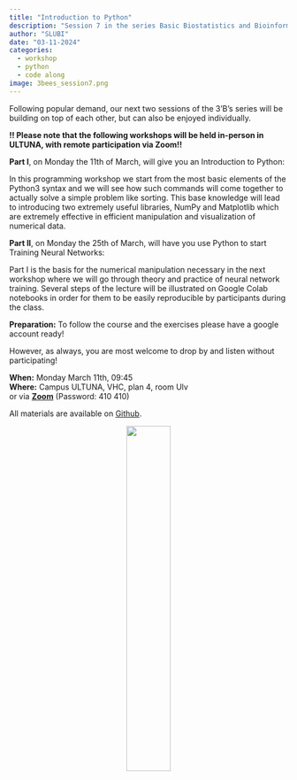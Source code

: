 ```yaml
---
title: "Introduction to Python"
description: "Session 7 in the series Basic Biostatistics and Bioinformatics"
author: "SLUBI"
date: "03-11-2024"
categories:
  - workshop
  - python
  - code along
image: 3bees_session7.png
---
```


Following popular demand, our next two sessions of the 3’B’s series will be building on top of each other, but can also be enjoyed individually.
 
**!! Please note that the following workshops will be held in-person in ULTUNA, with remote participation via Zoom!!**
 
**Part I**, on Monday the 11th of March, will give you an Introduction to Python:

In this programming workshop we start from the most basic elements of the Python3 syntax and we will see how such commands will come together to actually solve a simple problem like sorting. This base knowledge will lead to introducing two extremely useful libraries, NumPy and Matplotlib which are extremely effective in efficient manipulation and visualization of numerical data.
 
**Part II**, on Monday the 25th of March, will have you use Python to start Training Neural Networks:

Part I is the basis for the numerical manipulation necessary in the next workshop where we will go through theory and practice of neural network training. Several steps of the lecture will be illustrated on Google Colab notebooks in order for them to be easily reproducible by participants during the class.

**Preparation:** To follow the course and the exercises please have a google account ready!

However, as always, you are most welcome to drop by and listen without participating!

**When:** Monday March 11th, 09:45 \
**Where:** Campus ULTUNA, VHC, plan 4, room Ulv\
or via **[Zoom](https://slu-se.zoom.us/j/69486568642)** (Password: 410 410)

All materials are available on [Github](https://github.com/SLUBioinformaticsInfrastructure/Three_Bees_Workshop_Series).

<center>
![](../../../images/3bees_fulltext_ampersand2.png){.class width=40%}
